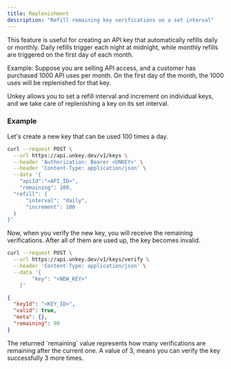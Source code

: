 ```yaml
---
title: Replenishment
description: "Refill remaining key verifications on a set interval"
---
```


This feature is useful for creating an API key that automatically refills daily or monthly.
Daily refills trigger each night at midnight, while monthly refills are triggered on the first day of each month.

Example:
Suppose you are selling API access, and a customer has purchased 1000 API uses per month. On the first day of the month, the 1000 uses will be replenished for that key.

Unkey allows you to set a refill interval and increment on individual keys, and we take care of replenishing a key on its set interval.

### Example

Let's create a new key that can be used 100 times a day.

```bash
curl --request POST \
  --url https://api.unkey.dev/v1/keys \
  --header 'Authorization: Bearer <UNKEY>' \
  --header 'Content-Type: application/json' \
  --data '{
	"apiId":"<API_ID>",
	"remaining": 100,
  "refill": {
      "interval": "daily",
      "increment": 100
  }
}'
```

Now, when you verify the new key, you will receive the remaining verifications. After all of them are used up, the key becomes invalid.

```bash
curl --request POST \
  --url https://api.unkey.dev/v1/keys/verify \
  --header 'Content-Type: application/json' \
  --data '{
		"key": "<NEW_KEY>"
	}'
```

```json
{
  "keyId": "<KEY_ID>",
  "valid": true,
  "meta": {},
  "remaining": 99
}
```

<Note>
  The returned `remaining` value represents how many verifications are remaining
  after the current one. A value of 3, means you can verify the key successfully
  3 more times.
</Note>

